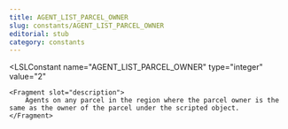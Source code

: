 ```yaml
---
title: AGENT_LIST_PARCEL_OWNER
slug: constants/AGENT_LIST_PARCEL_OWNER
editorial: stub
category: constants
---
```


<LSLConstant
	name="AGENT_LIST_PARCEL_OWNER"
	type="integer"
	value="2"
>
	<Fragment slot="description">
		Agents on any parcel in the region where the parcel owner is the same as the owner of the parcel under the scripted object.
	</Fragment>
</LSLConstant>
